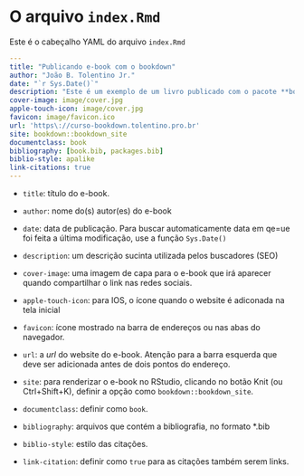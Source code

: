 # O arquivo `index.Rmd` {#index0}

Este é o cabeçalho YAML do arquivo `index.Rmd`


```yaml
--- 
title: "Publicando e-book com o bookdown"
author: "João B. Tolentino Jr."
date: "`r Sys.Date()`"
description: "Este é um exemplo de um livro publicado com o pacote **bookdown** no formato *gitbook*"
cover-image: image/cover.jpg
apple-touch-icon: image/cover.jpg
favicon: image/favicon.ico
url: 'https\://curso-bookdown.tolentino.pro.br'
site: bookdown::bookdown_site
documentclass: book
bibliography: [book.bib, packages.bib]
biblio-style: apalike
link-citations: true
---
```

* `title`: título do e-book.
* `author`: nome do(s) autor(es) do e-book
* `date`: data de publicação. Para buscar automaticamente data em qe=ue foi feita a última modificação, use a função `Sys.Date()`
* `description`: um descrição sucinta utilizada pelos buscadores (SEO)
* `cover-image`: uma imagem de capa para o e-book que irá aparecer quando compartilhar o link nas redes sociais.
* `apple-touch-icon`: para IOS, o ícone quando o website é adiconada na tela inicial
* `favicon`: ícone mostrado na barra de endereços ou nas abas  do navegador.
* `url`: a *url* do website do e-book. Atenção para a barra esquerda que deve ser adicionada antes de dois pontos do endereço.

* `site`: para renderizar o e-book no RStudio, clicando no botão Knit (ou Ctrl+Shift+K), definir a opção como `bookdown::bookdown_site`.

* `documentclass`: definir como `book`.

* `bibliography`: arquivos que contém a bibliografia, no formato *.bib

* `biblio-style`: estilo das citações.

* `link-citation`: definir como `true` para as citações também serem links.

